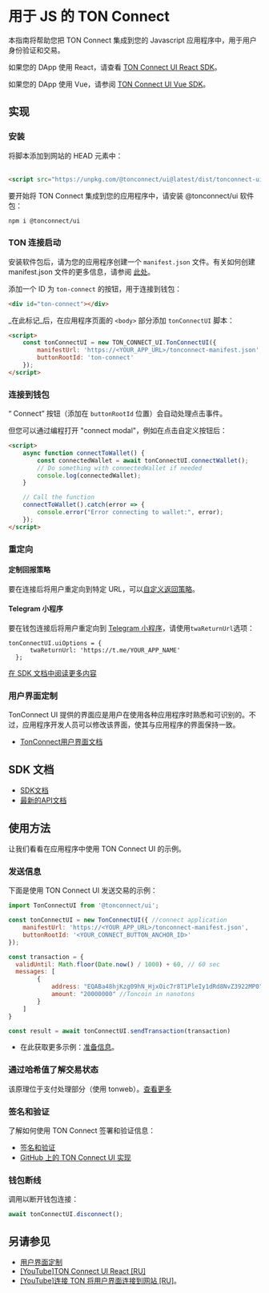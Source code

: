 
# 用于 JS 的 TON Connect

本指南将帮助您把 TON Connect 集成到您的 Javascript 应用程序中，用于用户身份验证和交易。

如果您的 DApp 使用 React，请查看 [TON Connect UI React SDK](/v3/guidelines/ton-connect/frameworks/react)。

如果您的 DApp 使用 Vue，请参阅 [TON Connect UI Vue SDK](/v3/guidelines/ton-connect/frameworks/vue)。

## 实现

### 安装

<Tabs groupId="Installation">
  <TabItem value="CDN" label="CDN">
将脚本添加到网站的 HEAD 元素中：
    <br/>
    <br/>

```html
<script src="https://unpkg.com/@tonconnect/ui@latest/dist/tonconnect-ui.min.js"></script>
```

</TabItem>
  <TabItem value="NPM" label="NPM">
    要开始将 TON Connect 集成到您的应用程序中，请安装 @tonconnect/ui 软件包：

```bash npm2yarn
npm i @tonconnect/ui
```

</TabItem>
</Tabs>

### TON 连接启动

安装软件包后，请为您的应用程序创建一个 `manifest.json` 文件。有关如何创建 manifest.json 文件的更多信息，请参阅 [此处](/v3/guidelines/ton-connect/guidelines/creating-manifest)。

添加一个 ID 为 `ton-connect` 的按钮，用于连接到钱包：

```html
<div id="ton-connect"></div>
```

_在此标记_后，在应用程序页面的 `<body>` 部分添加 `tonConnectUI` 脚本：

```html
<script>
    const tonConnectUI = new TON_CONNECT_UI.TonConnectUI({
        manifestUrl: 'https://<YOUR_APP_URL>/tonconnect-manifest.json',
        buttonRootId: 'ton-connect'
    });
</script>
```

### 连接到钱包

“ Connect” 按钮（添加在 `buttonRootId` 位置）会自动处理点击事件。

但您可以通过编程打开 "connect modal"，例如在点击自定义按钮后：

```html
<script>
    async function connectToWallet() {
        const connectedWallet = await tonConnectUI.connectWallet();
        // Do something with connectedWallet if needed
        console.log(connectedWallet);
    }

    // Call the function
    connectToWallet().catch(error => {
        console.error("Error connecting to wallet:", error);
    });
</script>
```

### 重定向

#### 定制回报策略

要在连接后将用户重定向到特定 URL，可以[自定义返回策略](https://github.com/ton-connect/sdk/tree/main/packages/ui#add-the-return-strategy)。

#### Telegram 小程序

要在钱包连接后将用户重定向到 [Telegram 小程序](/v3/guidelines/dapps/tma/overview)，请使用`twaReturnUrl`选项：

```tsx
tonConnectUI.uiOptions = {
      twaReturnUrl: 'https://t.me/YOUR_APP_NAME'
  };
```

[在 SDK 文档中阅读更多内容](https://github.com/ton-connect/sdk/tree/main/packages/ui#use-inside-twa-telegram-web-app)

### 用户界面定制

TonConnect UI 提供的界面应是用户在使用各种应用程序时熟悉和可识别的。不过，应用程序开发人员可以修改该界面，使其与应用程序的界面保持一致。

- [TonConnect用户界面文档](https://github.com/ton-connect/sdk/tree/main/packages/ui#ui-customisation)

## SDK 文档

- [SDK文档](https://github.com/ton-connect/sdk/blob/main/packages/ui/README.md)
- [最新的API文档](https://ton-connect.github.io/sdk/modules/_tonconnect_ui.html)

## 使用方法

让我们看看在应用程序中使用 TON Connect UI 的示例。

### 发送信息

下面是使用 TON Connect UI 发送交易的示例：

```js
import TonConnectUI from '@tonconnect/ui';

const tonConnectUI = new TonConnectUI({ //connect application
    manifestUrl: 'https://<YOUR_APP_URL>/tonconnect-manifest.json',
    buttonRootId: '<YOUR_CONNECT_BUTTON_ANCHOR_ID>'
});

const transaction = {
  validUntil: Math.floor(Date.now() / 1000) + 60, // 60 sec
  messages: [
        {
            address: "EQABa48hjKzg09hN_HjxOic7r8T1PleIy1dRd8NvZ3922MP0", // destination address
            amount: "20000000" //Toncoin in nanotons
        }
    ]
}

const result = await tonConnectUI.sendTransaction(transaction)
```

- 在此获取更多示例：[准备信息](/v3/guidelines/ton-connect/guidelines/preparing-messages)。

### 通过哈希值了解交易状态

该原理位于支付处理部分（使用 tonweb）。[查看更多](/v3/guidelines/dapps/asset-processing/payments-processing#check-contracts-transactions)

### 签名和验证

了解如何使用 TON Connect 签署和验证信息：

- [签名和验证](/v3/guidelines/ton-connect/guidelines/verifying-signed-in-users)
- [GitHub 上的 TON Connect UI 实现](https://github.com/ton-connect/sdk/tree/main/packages/ui#add-connect-request-parameters-ton_proof)

### 钱包断线

调用以断开钱包连接：

```js
await tonConnectUI.disconnect();
```

## 另请参见

- [用户界面定制](https://github.com/ton-connect/sdk/tree/main/packages/ui#ui-customisation)
- [[YouTube]TON Connect UI React [RU]](https://youtu.be/wIMbkJHv0Fs?list=PLyDBPwv9EPsCJ226xS5_dKmXXxWx1CKz_&t=1747)
- [[YouTube]连接 TON 将用户界面连接到网站 [RU]](https://www.youtube.com/watch?v=HUQ1DPfFxG4&list=PLyDBPwv9EPsAIWi8vgic9kiV3KF_wvIcz&index=4)。
